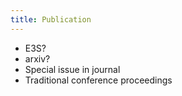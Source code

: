 ```yaml
---
title: Publication
---
```


* E3S?
* arxiv?
* Special issue in journal 
* Traditional conference proceedings
